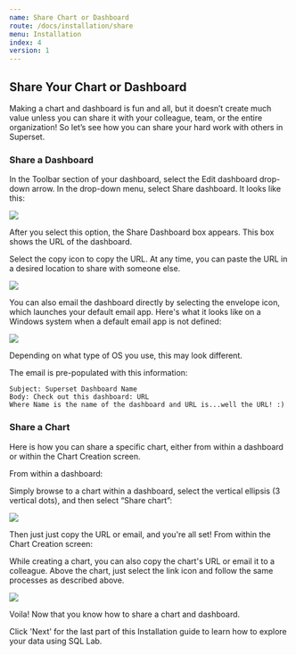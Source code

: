 ```yaml
---
name: Share Chart or Dashboard
route: /docs/installation/share
menu: Installation
index: 4 
version: 1
---
```


Share Your Chart or Dashboard
---------------


Making a chart and dashboard is fun and all, but it doesn’t create much value unless you can share it with your colleague, team, or the entire organization! So let’s see how you can share your hard work with others in Superset.

### Share a Dashboard

In the Toolbar section of your dashboard, select the Edit dashboard drop-down arrow.
In the drop-down menu, select Share dashboard. It looks like this:


<img src="/images/share-dashboard-1.png" /> 


After you select this option, the Share Dashboard box appears. This box shows the URL of the dashboard.

Select the copy icon to copy the URL. At any time, you can paste the URL in a desired location to share with someone else.

<img src="/images/share-dashboard-2.png" /> 


You can also email the dashboard directly by selecting the envelope icon, which launches your default email app. Here's what it looks like on a Windows system when a default email app is not defined:

<img src="/images/share-dashboard-3.png" /> 

Depending on what type of OS you use, this may look different. 

The email is pre-populated with this information:

```
Subject: Superset Dashboard Name
Body: Check out this dashboard: URL
Where Name is the name of the dashboard and URL is...well the URL! :)
```

### Share a Chart
Here is how you can share a specific chart, either from within a dashboard or within the Chart Creation screen.

From within a dashboard:

Simply browse to a chart within a dashboard, select the vertical ellipsis (3 vertical dots), and then select “Share chart”:

<img src="/images/share-dashboard-4.png" /> 


Then just just copy the URL or email, and you're all set!
From within the Chart Creation screen:

While creating a chart, you can also copy the chart's URL or email it to a colleague. 
Above the chart, just select the link icon and follow the same processes as described above.


<img src="/images/share-dashboard-5.png" /> 

Voila! Now that you know how to share a chart and dashboard.

Click 'Next' for the last part of this Installation guide to learn how to explore your data using SQL Lab.
